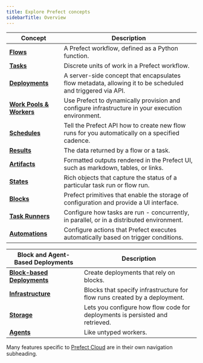 ```yaml
---
title: Explore Prefect concepts
sidebarTitle: Overview
---
```




| Concept                                            | Description                                                                                                                 |
| -------------------------------------------------- | --------------------------------------------------------------------------------------------------------------------------- |
| __[Flows](/2.18/concepts/flows)__                       | A Prefect workflow, defined as a Python function.             |
| __[Tasks](/2.18/concepts/tasks)__                       | Discrete units of work in a Prefect workflow.                |
| __[Deployments](/2.18/concepts/deployments)__           | A server-side concept that encapsulates flow metadata, allowing it to be scheduled and triggered via API. |
| __[Work Pools & Workers](/2.18/concepts/work-pools)__   | Use Prefect to dynamically provision and configure infrastructure in your execution environment.    |
| __[Schedules](/2.18/concepts/schedules)__               | Tell the Prefect API how to create new flow runs for you automatically on a specified cadence.     |
| __[Results](/2.18/concepts/results)__                   | The data returned by a flow or a task.                                 |
| __[Artifacts](/2.18/concepts/artifacts)__               | Formatted outputs rendered in the Prefect UI, such as markdown, tables, or links.  
| __[States](/2.18/concepts/states)__                     | Rich objects that capture the status of a particular task run or flow run.                                                                            |
| __[Blocks](/2.18/concepts/blocks)__                     | Prefect primitives that enable the storage of configuration and provide a UI interface.          |
| __[Task Runners](/2.18/concepts/task-runners)__         | Configure how tasks are run - concurrently, in parallel, or in a distributed environment. |
| __[Automations](/2.18/concepts/automations)__           | Configure actions that Prefect executes automatically based on trigger conditions.         |

|  Block and Agent-Based Deployments                 | Description   |
| -------------------------------------------------- | --------------------------------------------------------------------------------------------------------------------------- |
| __[Block-based Deployments](/2.18/concepts/deployments-block-based)__    | Create deployments that rely on blocks.   |
| __[Infrastructure](/2.18/concepts/infrastructure)__           | Blocks that specify infrastructure for flow runs created by a deployment.   |
| __[Storage](/2.18/concepts/storage)__                         | Lets you configure how flow code for deployments is persisted and retrieved.     |
| __[Agents](/2.18/concepts/agents)__                           | Like untyped workers. |

Many features specific to [Prefect Cloud](/2.18/cloud/) are in their own navigation subheading.
